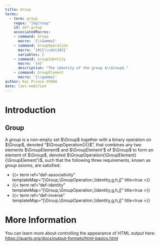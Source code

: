 ```yaml
---
title: Group
terms:
  - term: group
    regex: "[Gg]roup"
    id: def-group
    associatedMacros:
    - command: Group
      macro: '{\\Gamma}'
    - command: GroupOperation
      macro: '{#1}\\cdot{#2}'
      variables: 2
    - command: GroupIdentity
      macro: '{e}'
      description: "The identity of the group $\\Group$."
    - command: GroupElement
      macro: '{\\gamma}'
author: Kai Prince SFHEA
date: last-modified
---
```


# Introduction
::: {#def-group}
## Group
A *group* is a non-empty set $\Group$ together with a binary operation on $\Group$, denoted "$\GroupOperation{}{}$", that combines any two elements $\GroupElement$ and $\GroupElement'$ of $\Group$ to form an element of $\Group$, denoted $\GroupOperation{\GroupElement}{\GroupElement'}$, such that the following three requirements, known as *group axioms*, are satisfied:

* {{< term ref="def-associativity" templateMap="[\\Group,\\GroupOperation,\\Identity,g,h,j]" title=true >}}
* {{< term ref="def-identity" templateMap="[\\Group,\\GroupOperation,\\Identity,g,h,j]" title=true >}}
* {{< term ref="def-inverse" templateMap="[\\Group,\\GroupOperation,\\Identity,g,h,j]" title=true >}}
:::

# More Information

You can learn more about controlling the appearance of HTML output here: <https://quarto.org/docs/output-formats/html-basics.html>

